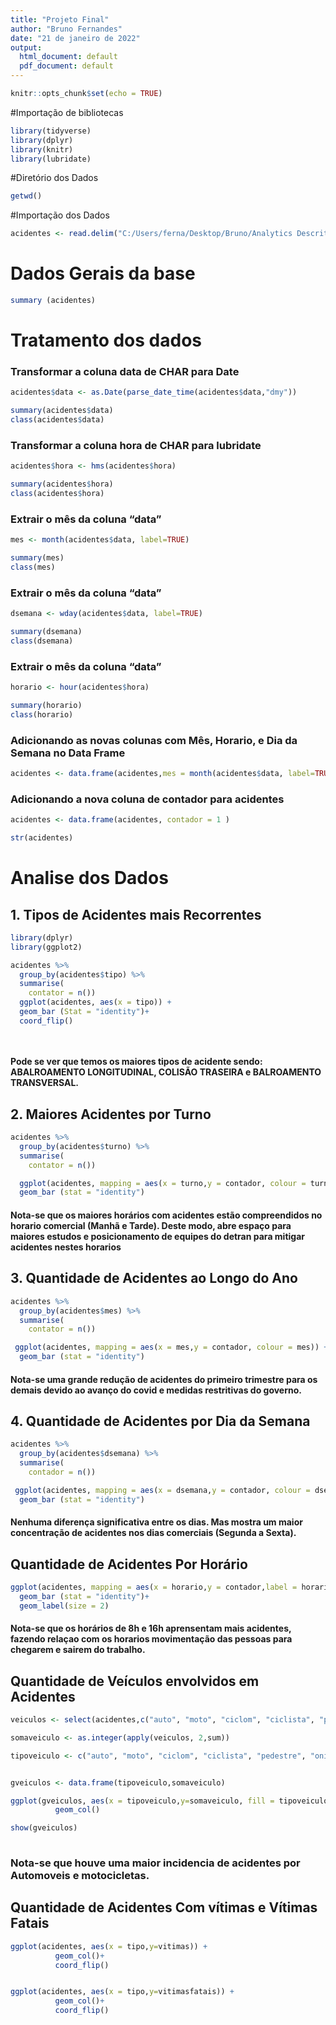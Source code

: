 ---
title: "Projeto Final"
author: "Bruno Fernandes"
date: "21 de janeiro de 2022"
output:
  html_document: default
  pdf_document: default
---

```{r setup, include=FALSE}
knitr::opts_chunk$set(echo = TRUE)
```

#Importação de bibliotecas

```{r}
library(tidyverse)
library(dplyr)
library(knitr)
library(lubridate)
```


#Diretório dos Dados

```{r}
getwd()
```

#Importação dos Dados

```{r}

acidentes <- read.delim("C:/Users/ferna/Desktop/Bruno/Analytics Descritiva/Projeto/acidentespe2020.csv", sep = ";")
```

# Dados Gerais da base

```{r}
summary (acidentes)
```


# Tratamento dos dados

### Transformar a coluna data de CHAR para Date

```{r}

acidentes$data <- as.Date(parse_date_time(acidentes$data,"dmy"))

summary(acidentes$data)
class(acidentes$data)

```

### Transformar a coluna hora de CHAR para lubridate

```{r}

acidentes$hora <- hms(acidentes$hora)

summary(acidentes$hora)
class(acidentes$hora)

```

### Extrair o mês da coluna "data"

```{r}

mes <- month(acidentes$data, label=TRUE)

summary(mes)
class(mes)

```

### Extrair o mês da coluna "data"

```{r}

dsemana <- wday(acidentes$data, label=TRUE)

summary(dsemana)
class(dsemana)

```

### Extrair o mês da coluna "data"

```{r}

horario <- hour(acidentes$hora)

summary(horario)
class(horario)

```

### Adicionando as novas colunas com Mês, Horario, e Dia da Semana no Data Frame

```{r}

acidentes <- data.frame(acidentes,mes = month(acidentes$data, label=TRUE),dsemana = wday(acidentes$data, label=TRUE),horario = hour(acidentes$hora)) 

```

### Adicionando a nova coluna de contador para acidentes

```{r}

acidentes <- data.frame(acidentes, contador = 1 ) 

```

```{r}
str(acidentes)
```



# Analise dos Dados


## 1. Tipos de Acidentes mais Recorrentes

  
```{r}

library(dplyr)
library(ggplot2)

acidentes %>%
  group_by(acidentes$tipo) %>%
  summarise(
    contator = n())
  ggplot(acidentes, aes(x = tipo)) +
  geom_bar (Stat = "identity")+
  coord_flip()

  
```

#### Pode se ver que temos os maiores tipos de acidente sendo: ABALROAMENTO LONGITUDINAL, COLISÃO TRASEIRA e BALROAMENTO TRANSVERSAL.



## 2. Maiores Acidentes por Turno

```{r}

acidentes %>%
  group_by(acidentes$turno) %>%
  summarise(
    contator = n())

  ggplot(acidentes, mapping = aes(x = turno,y = contador, colour = turno)) +
  geom_bar (stat = "identity")

```

#### Nota-se que os maiores horários com acidentes estão compreendidos no horario comercial (Manhã e Tarde). Deste modo, abre espaço para maiores estudos e posicionamento de equipes do detran para mitigar acidentes nestes horarios


## 3. Quantidade de Acidentes ao Longo do Ano

```{r}

acidentes %>%
  group_by(acidentes$mes) %>%
  summarise(
    contator = n())

 ggplot(acidentes, mapping = aes(x = mes,y = contador, colour = mes)) +
  geom_bar (stat = "identity")


```

#### Nota-se uma grande redução de acidentes do primeiro trimestre para os demais devido ao avanço do covid e medidas restritivas do governo.


## 4. Quantidade de Acidentes por Dia da Semana

```{r}
acidentes %>%
  group_by(acidentes$dsemana) %>%
  summarise(
    contador = n())

 ggplot(acidentes, mapping = aes(x = dsemana,y = contador, colour = dsemana)) +
  geom_bar (stat = "identity")

```

#### Nenhuma diferença significativa entre os dias. Mas mostra um maior concentração de acidentes nos dias comerciais (Segunda a Sexta).


## Quantidade de Acidentes Por Horário

```{r}

ggplot(acidentes, mapping = aes(x = horario,y = contador,label = horario, colour = horario)) +
  geom_bar (stat = "identity")+
  geom_label(size = 2)

```
#### Nota-se que os horários de 8h e 16h aprensentam mais acidentes, fazendo relaçao com os horarios movimentação das pessoas para chegarem e sairem do trabalho. 


## Quantidade de Veículos envolvidos em Acidentes

  
```{r}
veiculos <- select(acidentes,c("auto", "moto", "ciclom", "ciclista", "pedestre", "onibus", "caminhao", "viatura", "outros"))

somaveiculo <- as.integer(apply(veiculos, 2,sum))

tipoveiculo <- c("auto", "moto", "ciclom", "ciclista", "pedestre", "onibus", "caminhao", "viatura", "outros")


gveiculos <- data.frame(tipoveiculo,somaveiculo)

ggplot(gveiculos, aes(x = tipoveiculo,y=somaveiculo, fill = tipoveiculo)) + 
          geom_col()

show(gveiculos)
  
```

### Nota-se que houve uma maior incidencia de acidentes por Automoveis e motocicletas.


## Quantidade de Acidentes Com vítimas e Vítimas Fatais

```{r}

ggplot(acidentes, aes(x = tipo,y=vitimas)) + 
          geom_col()+
          coord_flip()


ggplot(acidentes, aes(x = tipo,y=vitimasfatais)) + 
          geom_col()+
          coord_flip()

```

